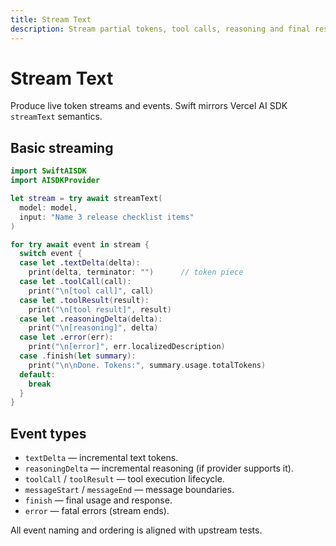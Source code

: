 ```yaml
---
title: Stream Text
description: Stream partial tokens, tool calls, reasoning and final result.
---
```


# Stream Text

Produce live token streams and events. Swift mirrors Vercel AI SDK `streamText` semantics.

## Basic streaming

```swift
import SwiftAISDK
import AISDKProvider

let stream = try await streamText(
  model: model,
  input: "Name 3 release checklist items"
)

for try await event in stream {
  switch event {
  case let .textDelta(delta):
    print(delta, terminator: "")      // token piece
  case let .toolCall(call):
    print("\n[tool call]", call)
  case let .toolResult(result):
    print("\n[tool result]", result)
  case let .reasoningDelta(delta):
    print("\n[reasoning]", delta)
  case let .error(err):
    print("\n[error]", err.localizedDescription)
  case .finish(let summary):
    print("\n\nDone. Tokens:", summary.usage.totalTokens)
  default:
    break
  }
}
```

## Event types

- `textDelta` — incremental text tokens.
- `reasoningDelta` — incremental reasoning (if provider supports it).
- `toolCall` / `toolResult` — tool execution lifecycle.
- `messageStart` / `messageEnd` — message boundaries.
- `finish` — final usage and response.
- `error` — fatal errors (stream ends).

All event naming and ordering is aligned with upstream tests.

